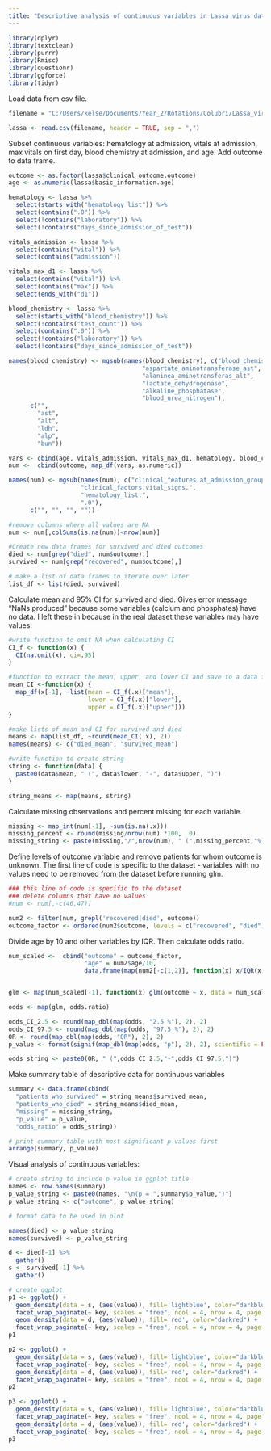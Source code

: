 ---
title: "Descriptive analysis of continuous variables in Lassa virus data set"
---
```{r}
library(dplyr)
library(textclean)
library(purrr)
library(Rmisc)
library(questionr)
library(ggforce)
library(tidyr)
```

Load data from csv file.

```{r}
filename = "C:/Users/kelse/Documents/Year_2/Rotations/Colubri/Lassa_virus/practice_data/commcare-randomized-data-2018-2020.csv"

lassa <- read.csv(filename, header = TRUE, sep = ",")
```

Subset continuous variables: hematology at admission, vitals at admission, max vitals on first day, blood chemistry at admission, and age. Add outcome to data frame.

```{r}
outcome <- as.factor(lassa$clinical_outcome.outcome)
age <- as.numeric(lassa$basic_information.age)

hematology <- lassa %>%
  select(starts_with("hematology_list")) %>%
  select(contains(".0")) %>%
  select(!contains("laboratory")) %>% 
  select(!contains("days_since_admission_of_test"))

vitals_admission <- lassa %>%
  select(contains("vital")) %>%
  select(contains("admission"))

vitals_max_d1 <- lassa %>%
  select(contains("vital")) %>%
  select(contains("max")) %>%
  select(ends_with("d1"))

blood_chemistry <- lassa %>%
  select(starts_with("blood_chemistry")) %>%
  select(!contains("test_count")) %>%
  select(contains(".0")) %>%
  select(!contains("laboratory")) %>% 
  select(!contains("days_since_admission_of_test"))

names(blood_chemistry) <- mgsub(names(blood_chemistry), c("blood_chemistry_list.", 
                                     "aspartate_aminotransferase_ast", 
                                     "alaninea_aminotransferas_alt", 
                                     "lactate_dehydrogenase", 
                                     "alkaline_phosphatase", 
                                     "blood_urea_nitrogen"), 
      c("", 
        "ast", 
        "alt", 
        "ldh", 
        "alp", 
        "bun"))

vars <- cbind(age, vitals_admission, vitals_max_d1, hematology, blood_chemistry)
num <-  cbind(outcome, map_df(vars, as.numeric))

names(num) <- mgsub(names(num), c("clinical_features.at_admission_group.vital_signs.at_", 
                    "clinical_factors.vital_signs.",
                    "hematology_list.",
                    ".0"),
      c("", "", "", ""))

#remove columns where all values are NA
num <- num[,colSums(is.na(num))<nrow(num)]
```

```{r}
#Create new data frames for survived and died outcomes
died <- num[grep("died", num$outcome),]
survived <- num[grep("recovered", num$outcome),]

# make a list of data frames to iterate over later
list_df <- list(died, survived) 
```

Calculate mean and 95% CI for survived and died. Gives error message "NaNs produced" because some variables (calcium and phosphates) have no data. I left these in because in the real dataset these variables may have values.

```{r}
#write function to omit NA when calculating CI
CI_f <- function(x) {
  CI(na.omit(x), ci=.95)
}

#function to extract the mean, upper, and lower CI and save to a data frame
mean_CI <-function(x) {
  map_df(x[-1], ~list(mean = CI_f(.x)["mean"], 
                      lower = CI_f(.x)["lower"],
                      upper = CI_f(.x)["upper"]))
}

#make lists of mean and CI for survived and died
means <- map(list_df, ~round(mean_CI(.x), 2))
names(means) <- c("died_mean", "survived_mean")

#write function to create string
string <- function(data) {
  paste0(data$mean, " (", data$lower, "-", data$upper, ")")
}

string_means <- map(means, string)
```


Calculate missing observations and percent missing for each variable.

```{r}
missing <- map_int(num[-1], ~sum(is.na(.x)))
missing_percent <- round(missing/nrow(num) *100,  0)
missing_string <- paste(missing,"/",nrow(num), " (",missing_percent,"%)",sep = "")
```

Define levels of outcome variable and remove patients for whom outcome is unknown.
The first line of code is specific to the dataset - variables with no values need to be removed from the dataset before running glm.
```{r}
### this line of code is specific to the dataset
### delete columns that have no values
#num <- num[,-c(46,47)]

num2 <- filter(num, grepl('recovered|died', outcome))
outcome_factor <- ordered(num2$outcome, levels = c("recovered", "died"))
```

Divide age by 10 and other variables by IQR. Then calculate odds ratio. 

```{r}
num_scaled <-  cbind("outcome" = outcome_factor,
                     "age" = num2$age/10, 
                     data.frame(map(num2[-c(1,2)], function(x) x/IQR(x,na.rm = TRUE))))


glm <- map(num_scaled[-1], function(x) glm(outcome ~ x, data = num_scaled, family = binomial))
```

```{r}
odds <- map(glm, odds.ratio)

odds_CI_2.5 <- round(map_dbl(map(odds, "2.5 %"), 2), 2)
odds_CI_97.5 <- round(map_dbl(map(odds, "97.5 %"), 2), 2)
OR <- round(map_dbl(map(odds, "OR"), 2), 2)
p_value <- format(signif(map_dbl(map(odds, "p"), 2), 2), scientific = FALSE)

odds_string <- paste0(OR, " (",odds_CI_2.5,"-",odds_CI_97.5,")")
```
Make summary table of descriptive data for continuous variables

```{r}
summary <- data.frame(cbind(
  "patients_who_survived" = string_means$survived_mean, 
  "patients_who_died" = string_means$died_mean, 
  "missing" = missing_string, 
  "p_value" = p_value, 
  "odds_ratio" = odds_string))

# print summary table with most significant p values first
arrange(summary, p_value)
```

Visual analysis of continuous variables:

```{r}
# create string to include p value in ggplot title
names <- row.names(summary)
p_value_string <- paste0(names, "\n(p = ",summary$p_value,")")
p_value_string <- c("outcome", p_value_string)

# format data to be used in plot 

names(died) <- p_value_string
names(survived) <- p_value_string

d <- died[-1] %>%                   
  gather()
s <- survived[-1] %>%                   
  gather()
```

```{r}
# create ggplot
p1 <- ggplot() +
  geom_density(data = s, (aes(value)), fill='lightblue', color="darkblue") +
  facet_wrap_paginate(~ key, scales = "free", ncol = 4, nrow = 4, page = 1) + 
  geom_density(data = d, (aes(value)), fill='red', color="darkred") +
  facet_wrap_paginate(~ key, scales = "free", ncol = 4, nrow = 4, page = 1)
p1
```

```{r}
p2 <- ggplot() +
  geom_density(data = s, (aes(value)), fill='lightblue', color="darkblue") +
  facet_wrap_paginate(~ key, scales = "free", ncol = 4, nrow = 4, page = 2) + 
  geom_density(data = d, (aes(value)), fill='red', color="darkred") +
  facet_wrap_paginate(~ key, scales = "free", ncol = 4, nrow = 4, page = 2)
p2
```

```{r}
p3 <- ggplot() +
  geom_density(data = s, (aes(value)), fill='lightblue', color="darkblue") +
  facet_wrap_paginate(~ key, scales = "free", ncol = 4, nrow = 4, page = 3) + 
  geom_density(data = d, (aes(value)), fill='red', color="darkred") +
  facet_wrap_paginate(~ key, scales = "free", ncol = 4, nrow = 4, page = 3)
p3
```

